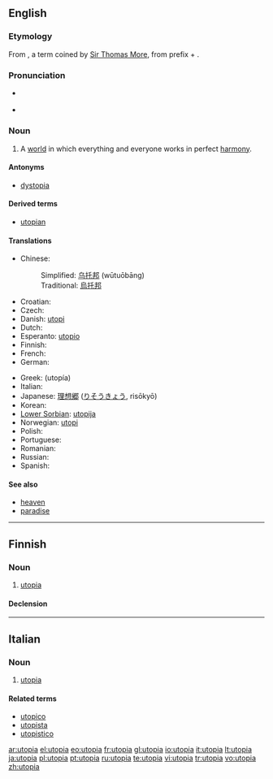 {{also|Utopia}}
==English==

===Etymology===
From {{etyl|el}} {{term|ουτοπία|tr=[[ootopia]]||no (such) place|sc=Grek}}, a term coined by [[w:Thomas More|Sir Thomas More]], from {{etyl|grc}} prefix {{term|ου|tr=[[oo]]||not, no|sc=Grek|lang=grc}} + {{term|τόπος|tr=[[topos]]||place, region, metaph. occasion, opportunity|sc=Grek|lang=grc}}.

===Pronunciation===
* {{a|UK}} {{IPA|/juˈtəʊpɪə/}}
* {{a|US}} {{IPA|/juˈtoʊpiə/}}

===Noun===
{{en-noun}}

# A [[world]] in which everything and everyone works in perfect [[harmony]].

====Antonyms====
* [[dystopia]]

====Derived terms====
* [[utopian]]

====Translations====
{{trans-top|utopia}}
* Chinese:
*: Simplified: [[乌托邦]] (wūtuōbāng)
*: Traditional: [[烏托邦]]
* Croatian: {{t-|hr|utopija|f}}
* Czech: {{t-|cs|utopie|f}}
* Danish: [[utopi]]
* Dutch: {{t-|nl|utopie}}
* Esperanto: [[utopio]]
* Finnish: {{t-|fi|utopia}}
* French: {{t+|fr|utopie|f}}
* German: {{t+|de|Utopie|f}}
{{trans-mid}}
* Greek: {{t+|el|ουτοπία|f|sc=Grek}} (utopía)
* Italian: {{t+|it|utopia|f}}
* Japanese: [[理想郷]] ([[りそうきょう]], risōkyō)
* Korean: {{t-|ko|이상향|sc=Hang}}
* [[Lower Sorbian]]: [[utopija]] {{f}}
* Norwegian: [[utopi]] {{m}}
* Polish: {{t+|pl|utopia|f}}
* Portuguese: {{t+|pt|utopia}}
* Romanian: {{t-|ro|utopie|f}}
* Russian: {{t+|ru|утопия|f|tr=utópija|sc=Cyrl}}
* Spanish: {{t+|es|utopía|f}}
{{trans-bottom}}

====See also====
* [[heaven]]
* [[paradise]]

----

==Finnish==
{{wikipedia|lang=fi}}
{{Finnish index|u|t}}

===Noun===
{{fi-noun|utopi|type=kulkija}}

# [[#English|utopia]]

====Declension====
{{fi-decl-kulkija|utopi}}

----

==Italian==
{{wikipedia|lang=it}}

===Noun===
{{it-noun|utopi|f|a|e}}

# [[utopia#English|utopia]]

====Related terms====
* [[utopico]]
* [[utopista]]
* [[utopistico]]

[[ar:utopia]]
[[el:utopia]]
[[eo:utopia]]
[[fr:utopia]]
[[gl:utopia]]
[[io:utopia]]
[[it:utopia]]
[[lt:utopia]]
[[ja:utopia]]
[[pl:utopia]]
[[pt:utopia]]
[[ru:utopia]]
[[te:utopia]]
[[vi:utopia]]
[[tr:utopia]]
[[vo:utopia]]
[[zh:utopia]]
